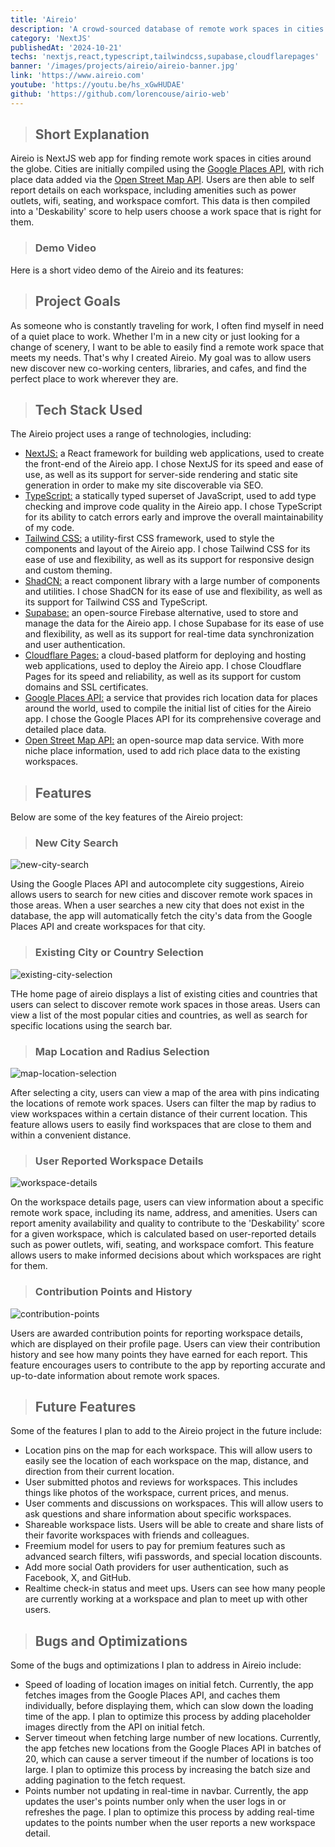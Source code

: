 ```yaml
---
title: 'Aireio'
description: 'A crowd-sourced database of remote work spaces in cities around the globe.  Discover new co-working centers, libraries, and cafes.'
category: 'NextJS'
publishedAt: '2024-10-21'
techs: 'nextjs,react,typescript,tailwindcss,supabase,cloudflarepages'
banner: '/images/projects/aireio/aireio-banner.jpg'
link: 'https://www.aireio.com'
youtube: 'https://youtu.be/hs_xGwHUDAE'
github: 'https://github.com/lorencouse/airio-web'
---
```


> ## Short Explanation

Aireio is NextJS web app for finding remote work spaces in cities around the globe. Cities are initially compiled using the [Google Places API](https://developers.google.com/maps), with rich place data added via the [Open Street Map API](https://www.openstreetmap.org/). Users are then able to self report details on each workspace, including amenities such as power outlets, wifi, seating, and workspace comfort. This data is then compiled into a 'Deskability' score to help users choose a work space that is right for them.

> ### Demo Video

Here is a short video demo of the Aireio and its features:

<LiteYouTubeEmbed
  id='hs_xGwHUDAE'
  poster='maxresdefault'
  title='Aireio Demo'
  noCookie={true}
/>

> ## Project Goals

As someone who is constantly traveling for work, I often find myself in need of a quiet place to work. Whether I'm in a new city or just looking for a change of scenery, I want to be able to easily find a remote work space that meets my needs. That's why I created Aireio. My goal was to allow users new discover new co-working centers, libraries, and cafes, and find the perfect place to work wherever they are.

> ## Tech Stack Used

<div className='not-prose mt-2'>
  <TechIcons
    techs={[
      'nextjs',
      'react',
      'typescript',
      'tailwindcss',
      'supabase',
      'cloudflarepages',
    ]}
  />
</div>

The Aireio project uses a range of technologies, including:

- [NextJS:](https://www.nextjs.org/) a React framework for building web applications, used to create the front-end of the Aireio app. I chose NextJS for its speed and ease of use, as well as its support for server-side rendering and static site generation in order to make my site discoverable via SEO.
- [TypeScript:](https://www.typescriptlang.org/) a statically typed superset of JavaScript, used to add type checking and improve code quality in the Aireio app. I chose TypeScript for its ability to catch errors early and improve the overall maintainability of my code.
- [Tailwind CSS:](https://tailwindcss.com/) a utility-first CSS framework, used to style the components and layout of the Aireio app. I chose Tailwind CSS for its ease of use and flexibility, as well as its support for responsive design and custom theming.
- [ShadCN:](https://shadcn.com) a react component library with a large number of components and utilities. I chose ShadCN for its ease of use and flexibility, as well as its support for Tailwind CSS and TypeScript.
- [Supabase:](https://supabase.com/) an open-source Firebase alternative, used to store and manage the data for the Aireio app. I chose Supabase for its ease of use and flexibility, as well as its support for real-time data synchronization and user authentication.
- [Cloudflare Pages:](https://www.cloudflare.com/) a cloud-based platform for deploying and hosting web applications, used to deploy the Aireio app. I chose Cloudflare Pages for its speed and reliability, as well as its support for custom domains and SSL certificates.
- [Google Places API:](https://developers.google.com/maps) a service that provides rich location data for places around the world, used to compile the initial list of cities for the Aireio app. I chose the Google Places API for its comprehensive coverage and detailed place data.
- [Open Street Map API:](https://www.openstreetmap.org/) an open-source map data service. With more niche place information, used to add rich place data to the existing workspaces.

> ## Features

Below are some of the key features of the Aireio project:

> ### New City Search

<Image
  src='/images/projects/aireio/aireio-city-search.jpg'
  alt='new-city-search'
  width={1280}
  height={720}
/>

Using the Google Places API and autocomplete city suggestions, Aireio allows users to search for new cities and discover remote work spaces in those areas. When a user searches a new city that does not exist in the database, the app will automatically fetch the city's data from the Google Places API and create workspaces for that city.

> ### Existing City or Country Selection

<Image
  src='/images/projects/aireio/aireio-cities-countries.jpg'
  alt='existing-city-selection'
  width={1280}
  height={720}
/>

THe home page of aireio displays a list of existing cities and countries that users can select to discover remote work spaces in those areas. Users can view a list of the most popular cities and countries, as well as search for specific locations using the search bar.

> ### Map Location and Radius Selection

<Image
  src='/images/projects/aireio/aireio-map-filters.jpg'
  alt='map-location-selection'
  width={1280}
  height={720}
/>

After selecting a city, users can view a map of the area with pins indicating the locations of remote work spaces. Users can filter the map by radius to view workspaces within a certain distance of their current location. This feature allows users to easily find workspaces that are close to them and within a convenient distance.

> ### User Reported Workspace Details

<Image
  src='/images/projects/aireio/aireio-workspace-page.jpg'
  alt='workspace-details'
  width={1280}
  height={720}
/>

On the workspace details page, users can view information about a specific remote work space, including its name, address, and amenities. Users can report amenity availability and quality to contribute to the 'Deskability' score for a given workspace, which is calculated based on user-reported details such as power outlets, wifi, seating, and workspace comfort. This feature allows users to make informed decisions about which workspaces are right for them.

> ### Contribution Points and History

<Image
  src='/images/projects/aireio/aireio-contributions.jpg'
  alt='contribution-points'
  width={1280}
  height={720}
/>

Users are awarded contribution points for reporting workspace details, which are displayed on their profile page. Users can view their contribution history and see how many points they have earned for each report. This feature encourages users to contribute to the app by reporting accurate and up-to-date information about remote work spaces.

> ## Future Features

Some of the features I plan to add to the Aireio project in the future include:

- Location pins on the map for each workspace. This will allow users to easily see the location of each workspace on the map, distance, and direction from their current location.
- User submitted photos and reviews for workspaces. This includes things like photos of the workspace, current prices, and menus.
- User comments and discussions on workspaces. This will allow users to ask questions and share information about specific workspaces.
- Shareable workspace lists. Users will be able to create and share lists of their favorite workspaces with friends and colleagues.
- Freemium model for users to pay for premium features such as advanced search filters, wifi passwords, and special location discounts.
- Add more social Oath providers for user authentication, such as Facebook, X, and GitHub.
- Realtime check-in status and meet ups. Users can see how many people are currently working at a workspace and plan to meet up with other users.

> ## Bugs and Optimizations

Some of the bugs and optimizations I plan to address in Aireio include:

- Speed of loading of location images on initial fetch. Currently, the app fetches images from the Google Places API, and caches them individually, before displaying them, which can slow down the loading time of the app. I plan to optimize this process by adding placeholder images directly from the API on initial fetch.
- Server timeout when fetching large number of new locations. Currently, the app fetches new locations from the Google Places API in batches of 20, which can cause a server timeout if the number of locations is too large. I plan to optimize this process by increasing the batch size and adding pagination to the fetch request.
- Points number not updating in real-time in navbar. Currently, the app updates the user's points number only when the user logs in or refreshes the page. I plan to optimize this process by adding real-time updates to the points number when the user reports a new workspace detail.
